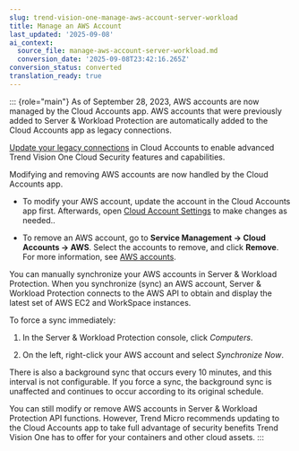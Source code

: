 ```yaml
---
slug: trend-vision-one-manage-aws-account-server-workload
title: Manage an AWS Account
last_updated: '2025-09-08'
ai_context:
  source_file: manage-aws-account-server-workload.md
  conversion_date: '2025-09-08T23:42:16.265Z'
conversion_status: converted
translation_ready: true
---
```


::: {role="main"}
As of September 28, 2023, AWS accounts are now managed by the Cloud Accounts app. AWS accounts that were previously added to Server & Workload Protection are automatically added to the Cloud Accounts app as legacy connections.

[Update your legacy connections](updating-legacy-aws-connection.mdx) in Cloud Accounts to enable advanced Trend Vision One Cloud Security features and capabilities.

Modifying and removing AWS accounts are now handled by the Cloud Accounts app.

- To modify your AWS account, update the account in the Cloud Accounts app first. Afterwards, open [Cloud Account Settings](cloud-account-settings.mdx) to make changes as needed..

- To remove an AWS account, go to **Service Management → Cloud Accounts → AWS**. Select the accounts to remove, and click **Remove**. For more information, see [AWS accounts](aws-accounts.mdx).

You can manually synchronize your AWS accounts in Server & Workload Protection. When you synchronize (sync) an AWS account, Server & Workload Protection connects to the AWS API to obtain and display the latest set of AWS EC2 and WorkSpace instances.

To force a sync immediately:

1.  In the Server & Workload Protection console, click *Computers*.

2.  On the left, right-click your AWS account and select *Synchronize Now*.

There is also a background sync that occurs every 10 minutes, and this interval is not configurable. If you force a sync, the background sync is unaffected and continues to occur according to its original schedule.

You can still modify or remove AWS accounts in Server & Workload Protection API functions. However, Trend Micro recommends updating to the Cloud Accounts app to take full advantage of security benefits Trend Vision One has to offer for your containers and other cloud assets.
:::
